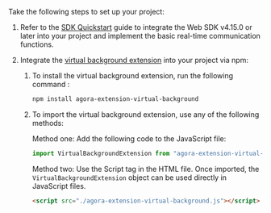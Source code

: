 <PlatformWrapper platform='web'>

Take the following steps to set up your project:

1. Refer to the [SDK Quickstart](../get-started/get-started-sdk) guide to integrate the Web SDK v4.15.0 or later into your project and implement the basic real-time communication functions.

1. Integrate the [virtual background extension](https://www.npmjs.com/package/agora-extension-virtual-background) into your project via npm:

   1. To install the virtual background extension, run the following command :

      ```bash
      npm install agora-extension-virtual-background
      ```

   1. To import the virtual background extension, use any of the following methods:

      Method one: Add the following code to the JavaScript file:

      ```typescript
      import VirtualBackgroundExtension from "agora-extension-virtual-background";
      ```

      Method two: Use the Script tag in the HTML file. Once imported, the `VirtualBackgroundExtension` object can be used directly in JavaScript files.

      ```html
      <script src="./agora-extension-virtual-background.js"></script>
      ```

</PlatformWrapper>